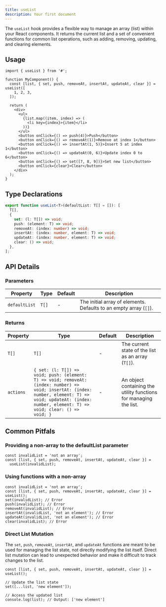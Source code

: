 ```yaml
---
title: useList
description: Your first document
---
```


The `useList` hook provides a flexible way to manage an array (list) within your React components. It returns the current list and a set of convenient functions for common list operations, such as adding, removing, updating, and clearing elements.

## Usage

```tsx
import { useList } from '#';

function MyComponent() {
  const [list, { set, push, removeAt, insertAt, updateAt, clear }] = useList([
    1, 2, 3,
  ]);

  return (
    <div>
      <ul>
        {list.map((item, index) => (
          <li key={index}>{item}</li>
        ))}
      </ul>
      <button onClick={() => push(4)}>Push</button>
      <button onClick={() => removeAt(1)}>Remove at index 1</button>
      <button onClick={() => insertAt(1, 5)}>Insert 5 at index 1</button>
      <button onClick={() => updateAt(0, 6)}>Update index 0 to 6</button>
      <button onClick={() => set([7, 8, 9])}>Set new list</button>
      <button onClick={clear}>Clear</button>
    </div>
  );
}
```

## Type Declarations

```typescript
export function useList<T>(defaultList: T[] = []): [
  T[],
  {
    set: (l: T[]) => void;
    push: (element: T) => void;
    removeAt: (index: number) => void;
    insertAt: (index: number, element: T) => void;
    updateAt: (index: number, element: T) => void;
    clear: () => void;
  },
];
```

## API Details

### Parameters

| Property      | Type  | Default | Description                                                       |
| ------------- | ----- | ------- | ----------------------------------------------------------------- |
| `defaultList` | `T[]` | -       | The initial array of elements. Defaults to an empty array (`[]`). |

### Returns

| Property  | Type                                                                                                                                                                                                         | Default | Description                                                       |
| --------- | ------------------------------------------------------------------------------------------------------------------------------------------------------------------------------------------------------------ | ------- | ----------------------------------------------------------------- |
| `T[]`     | `T[]`                                                                                                                                                                                                        | -       | The current state of the list as an array (`T[]`).                |
| `actions` | `{ set: (l: T[]) => void; push: (element: T) => void; removeAt: (index: number) => void; insertAt: (index: number, element: T) => void; updateAt: (index: number, element: T) => void; clear: () => void; }` | -       | An object containing the utility functions for managing the list. |

## Common Pitfals

### Providing a non-array to the defaultList parameter

```tsx
const invalidList = 'not an array';
const [list, { set, push, removeAt, insertAt, updateAt, clear }] =
  useList(invalidList);
```

### Using functions with a non-array

```tsx
const invalidList = 'not an array';
const [list, { set, push, removeAt, insertAt, updateAt, clear }] = useList();
set(invalidList); // Error
push(invalidList); // Error
removeAt(invalidList); // Error
insertAt(invalidList, 'not an element'); // Error
updateAt(invalidList, 'not an element'); // Error
clear(invalidList); // Error
```

### Direct List Mutation

The `set`, `push`, `removeAt`, `insertAt`, and `updateAt` functions are meant to be used for managing the list state, not directly modifying the list itself. Direct list mutation can lead to unexpected behavior and make it difficult to track changes to the list.

```tsx
const [list, { set, push, removeAt, insertAt, updateAt, clear }] = useList();

// Update the list state
set([...list, 'new element']);

// Access the updated list
console.log(list); // Output: ['new element']
```
